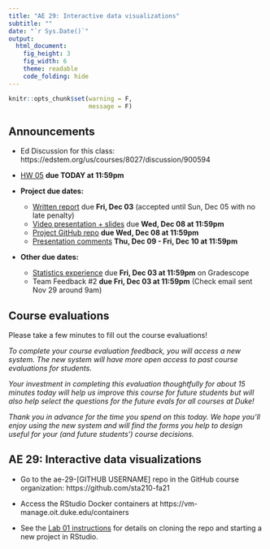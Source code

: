```yaml
---
title: "AE 29: Interactive data visualizations" 
subtitle: ""
date: "`r Sys.Date()`"
output: 
  html_document: 
    fig_height: 3
    fig_width: 6
    theme: readable
    code_folding: hide
---
```


```r
knitr::opts_chunk$set(warning = F, 
                      message = F)
```


## Announcements

- Ed Discussion for this class: https://edstem.org/us/courses/8027/discussion/900594

- [HW 05](https://sta199-fa21-003.netlify.app/hw/hw-05.html) **due TODAY at 11:59pm**

- **Project due dates:** 
  - [Written report](https://sta199-fa21-003.netlify.app/project/#written-report) due **Fri, Dec 03** (accepted until Sun, Dec 05 with no late penalty)
  - [Video presentation + slides](https://sta199-fa21-003.netlify.app/project/#video-presentation--slides) due **Wed, Dec 08 at 11:59pm**
  - [Project GitHub repo](https://sta199-fa21-003.netlify.app/project/#project-repository) **due Wed, Dec 08 at 11:59pm**
  - [Presentation comments](https://sta199-fa21-003.netlify.app/project/#presentation-comments) **Thu, Dec 09 - Fri, Dec 10 at 11:59pm**
  
- **Other due dates:**
  - [Statistics experience](https://sta210-fa21.netlify.app/hw/stats-experience.html) due **Fri, Dec 03 at 11:59pm** on Gradescope
  - Team Feedback #2 **due Fri, Dec 03 at 11:59pm** (Check email sent Nov 29 around 9am)

## Course evaluations

Please take a few minutes to fill out the course evaluations!

*To complete your course evaluation feedback, you will access a new system.  The new system will have more open access to past course evaluations for students.*

*Your investment in completing this evaluation thoughtfully for about 15 minutes today will help us improve this course for future students but will also help select the questions for the future evals for all courses at Duke!* 

*Thank you in advance for the time you spend on this today. We hope you’ll enjoy using the new system and will find the forms you help to design useful for your (and future students’) course decisions.*

##  AE 29: Interactive data visualizations

- Go to the ae-29-[GITHUB USERNAME] repo in the GitHub course organization: https://github.com/sta210-fa21

- Access the RStudio Docker containers at https://vm-manage.oit.duke.edu/containers

- See the [Lab 01 instructions](https://sta199-fa21-003.netlify.app/labs/lab-01-hello-r.html) for details on cloning the repo and starting a new project in RStudio.

